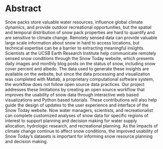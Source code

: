 # Abstract {#abstract}

Snow packs store valuable water resources, influence global climate dynamics, and provide outdoor recreational opportunities, but the spatial and temporal distribution of snow pack properties are hard to quantify and are sensitive to climate change. Remotely sensed data can provide valuable large scale information about snow in hard to access locations, but technical expertise can be a barrier to extracting meaningful insights. Scientists at the UCSB Earth Research Institute help communicate remotely sensed snow conditions through the Snow Today website, which presents daily images and monthly blog posts on the status of snow, including snow cover percent and albedo. The data used to generate these insights are available on the website, but since the data processing and visualization was completed with Matlab, a proprietary computational software system, the workflow does not follow open source data practices. Our project addresses these limitations by creating an open source workflow that improves the usability of snow data through interactive web based visualizations and Python based tutorials. These contributions will also help guide the design of updates to the user experience and interface of the Snow Today website. Now water managers, scientists, and recreationalist can complete customized analyses of snow data for specific regions of interest to support planning and decision making for water supply allocation, hydrologic research, and recreational planning. As the impacts of climate change continue to affect snow conditions, the improved usability of Snow Today’s datasets is important for informing snow resource planning and decision making.
